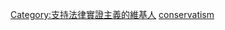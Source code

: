 {{Userbox-2
  |id1=[[File:Goddess of justice.jpg|45px|]]
  |id2=[[File:Scale of justice 2.svg|45px|]]
  |id1-c=#e7f2fd
  |id2-c=#e7f2fd
  |info=這位用戶支持[[法律實證主義]]。
  |info-c=#e7f2fd
  |border-c=lightsteelblue
}} <includeonly>
[[Category:支持法律實證主義的維基人]]</includeonly><noinclude>
[[Category:哲学信仰用戶框模板|conservatism]]
</noinclude>